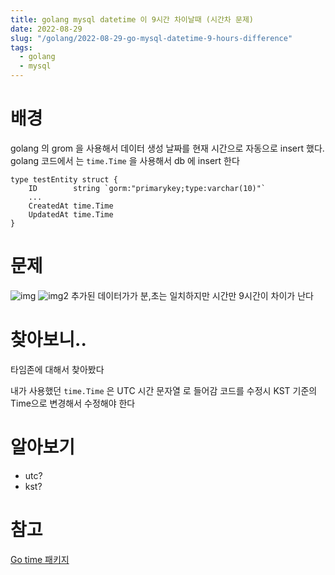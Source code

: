 ```yaml
---
title: golang mysql datetime 이 9시간 차이날때 (시간차 문제)
date: 2022-08-29
slug: "/golang/2022-08-29-go-mysql-datetime-9-hours-difference"
tags:
  - golang
  - mysql
---
```

# 배경
golang 의 grom 을 사용해서 데이터 생성 날짜를 현재 시간으로 자동으로 insert 했다.
golang 코드에서 는  `time.Time` 을 사용해서 db 에 insert 한다

```
type testEntity struct {
	ID        string `gorm:"primarykey;type:varchar(10)"`
	...
	CreatedAt time.Time
	UpdatedAt time.Time
}
```
# 문제
![img](./datetime.jpg)
![img2](./datetime2.jpg)
추가된 데이터가가 분,초는 일치하지만 시간만 9시간이 차이가 난다

# 찾아보니..
타임존에 대해서 찾아봤다

내가 사용했던 `time.Time` 은  UTC 시간 문자열 로 들어감
코드를 수정시  KST 기준의 Time으로 변경해서 수정해야 한다


# 알아보기
* utc?
* kst?


# 참고
[Go time 패키지](https://jeonghwan-kim.github.io/dev/2019/01/14/go-time.html)
